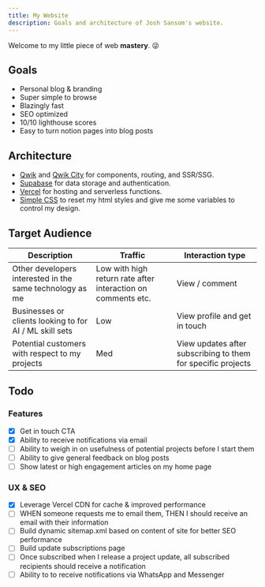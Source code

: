 ```yaml
---
title: My Website
description: Goals and architecture of Josh Sansom's website.
---
```


Welcome to my little piece of web **mastery**. 😜

## Goals
* Personal blog & branding
* Super simple to browse
* Blazingly fast
* SEO optimized
* 10/10 lighthouse scores
* Easy to turn notion pages into blog posts


## Architecture

* [Qwik](https://qwik.dev) and [Qwik City](https://qwik.city) for components, routing, and SSR/SSG.  
* [Supabase](https://supabase.io) for data storage and authentication.
* [Vercel](https://vercel.com) for hosting and serverless functions.
* [Simple CSS](https://simplecss.org/) to reset my html styles and give me some variables to control my design.

## Target Audience

| Description | Traffic | Interaction type |
| --- | --- | --- |
| Other developers interested in the same technology as me | Low with high return rate after interaction on comments etc. | View / comment |
| Businesses or clients looking to for AI / ML skill sets  | Low | View profile and get in touch |
| Potential customers with respect to my projects | Med | View updates after subscribing to them for specific projects |

## Todo

### Features
- [x]  Get in touch CTA
- [x]  Ability to receive notifications via email
- [ ]  Ability to weigh in on usefulness of potential projects before I start them
- [ ]  Ability to give general feedback on blog posts
- [ ]  Show latest or high engagement articles on my home page

### UX & SEO
- [x]  Leverage Vercel CDN for cache & improved performance
- [ ]  WHEN someone requests me to email them, THEN I should receive an email with their information
- [ ]  Build dynamic sitemap.xml based on content of site for better SEO performance
- [ ]  Build update subscriptions page
- [ ]  Once subscribed when I release a project update, all subscribed recipients should receive a notification
- [ ]  Ability to to receive notifications via WhatsApp and Messenger